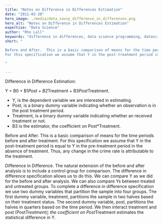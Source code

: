 ```yaml
---
title: "Notes on Difference in Differences Estimation"
date: "2011-03-20"
hero_image: ./media/data_savvy_difference_in_differences.png
hero_alt: "Notes on Difference in Differences Estimation"
expertise: "Data Science"
author: "Rho Lall"
keywords: "difference in differences, data science programming, datascientist, job of datascientist, job of data scientist, data driven insights, data driven storytelling, data driven solutions"
short: "

Before and After.  This is a basic comparison of means for the time periods before and after treatment.  
For this specification we assume that Y in the post-treatment period is equal to Y in the pre-treatment period in the absence of treatment.  

"

---
```



Difference in Difference Estimation:

Y = B0 + B1*Post + B2*Treatment + B3*Post*Treatment.

- Y, is the dependent variable we are interested in estimating.
- Post, is a binary dummy variable indicating whether an observation is in the post treatment period.
- Treatment, is a binary dummy variable indicating whether an received treatment or not.
- B3 is the estimator, the coefficient on Post*Treatment.

Before and After.  This is a basic comparison of means for the time periods before and after treatment.  For this specification we assume that Y in the post-treatment period is equal to Y in the pre-treatment period in the absence of treatment.  Thus, any change in the crime rate is attributable to the treatment.

Difference in Difference.  The natural extension of the before and after analysis is to include a control group for comparison.  The difference in difference specification allows us to do this.  We can compare Y as we did for the before and after analysis.  We can also compare Ys between treated and untreated groups.  To complete a difference in difference specification we use two dummy variables that partition the sample into four groups.  The first dummy variable, treatment, partitions the sample in two halves based on their treatment status.  The second dummy variable, post, partitions the halves in quarters based on the time period.  We then interact treatment and post (Post*Treatment); the coefficient on Post*Treatment estimates the statistical difference in Y.